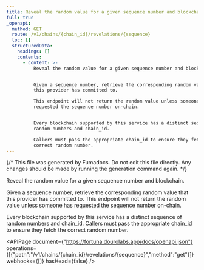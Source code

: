 ```yaml
---
title: Reveal the random value for a given sequence number and blockchain.
full: true
_openapi:
  method: GET
  route: /v1/chains/{chain_id}/revelations/{sequence}
  toc: []
  structuredData:
    headings: []
    contents:
      - content: >-
          Reveal the random value for a given sequence number and blockchain.


          Given a sequence number, retrieve the corresponding random value that
          this provider has committed to.

          This endpoint will not return the random value unless someone has
          requested the sequence number on-chain.


          Every blockchain supported by this service has a distinct sequence of
          random numbers and chain_id.

          Callers must pass the appropriate chain_id to ensure they fetch the
          correct random number.
---
```


{/* This file was generated by Fumadocs. Do not edit this file directly. Any changes should be made by running the generation command again. */}

Reveal the random value for a given sequence number and blockchain.

Given a sequence number, retrieve the corresponding random value that this provider has committed to.
This endpoint will not return the random value unless someone has requested the sequence number on-chain.

Every blockchain supported by this service has a distinct sequence of random numbers and chain_id.
Callers must pass the appropriate chain_id to ensure they fetch the correct random number.

<APIPage document={"https://fortuna.dourolabs.app/docs/openapi.json"} operations={[{"path":"/v1/chains/{chain_id}/revelations/{sequence}","method":"get"}]} webhooks={[]} hasHead={false} />
